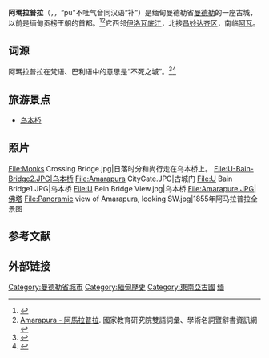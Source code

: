 {{Infobox settlement
| name                    = 阿瑪拉普拉
| official_name           = 
| native_name             = {{lang|pa-Mymr|အမရပုရ}}
| native_name_lang        = 巴利语
| other_name              = 
| settlement_type         = 乡镇
| image_skyline           = Amarapura.jpg
| image_caption           = 
| image_flag              = 
| image_seal              = 
| image_shield            = 
| etymology               = 
| nickname                = 
| motto                   = 
| image_map               = Amarapura tsp in Mandalay district.svg
| map_caption             = 
| pushpin_map             = Burma
| pushpin_map_caption     = 在缅甸的位置
| coordinates             = {{coord|21|54|N|96|03|E|region:MM|display=inline}}
| coordinates_footnotes   = <!-- for references: use <ref> tags -->
| subdivision_type        = 国家
| subdivision_name        = {{MYA}}
| subdivision_type1       = 省
| subdivision_name1       = [[曼德勒省|曼德勒省]]
| subdivision_type2       = 市
| subdivision_name2       = [[曼德勒|曼德勒]]
| established_title       = 建立
| established_date        = 1783年5月13日
| established_title1      = <!-- Incorporated (township) -->
| established_date1       = 
| established_title2      = <!-- Designated (town) -->
| established_date2       = 
| founder                 = 
| named_for               = 
| area_footnotes          = <!-- for references: use <ref> tags -->
| area_total_km2          = 
| area_land_km2           = 
| area_water_km2          = 
| area_water_percent      = 
| area_urban_footnotes    = <!-- for references: use <ref> tags -->
| area_urban_km2          = 
| area_rural_footnotes    = <!-- for references: use <ref> tags -->
| area_rural_km2          = 
| elevation_footnotes     = <!-- for references: use <ref> tags -->
| elevation_m             = 
| population_footnotes    = <!-- for references: use <ref> tags -->
| population_as_of        = 
| population_total        = 
| population_rank         = 
| population_density_km2  = auto 
| demographics_type1      = <!-- Major [[List_of_ethnic_groups_in_China|ethnic groups]] -->
| demographics1_footnotes = <!-- for references: use <ref> tags -->
| demographics1_title1    = <!-- For example: Han -->
| demographics1_info1     = <!-- % -->
| demographics1_title2    = <!-- For example: Manchu  -->
| demographics1_info2     = 
| demographics1_title3    = <!-- For example: Hui  -->
| demographics1_info3     = 
| demographics1_title4    = <!-- For example: Mongolian  -->
| demographics1_info4     = 
| demographics1_title5    = <!-- For example: Other  -->
| demographics1_info5     = 
| timezone1               = 时区
| utc_offset1             = +06:30
| postal_code_type        = [[电话号码分类计划|电话号码分类计划]]
| postal_code             = 2（69，90）
| area_code_type          = Area code
| area_code               = 
| geocode                 = 
| iso_code                = 
| website                 = <!-- {{URL|example.com}} -->
| module                  = 
| footnotes               = 
}}
'''阿瑪拉普拉'''（{{lang-my|အမရပူရ|MLCTS=a. ma. ra. pu ra.}}，{{IPA-my|ʔəməɹa̰pùɹa̰|pron}}，“pu”不吐气音同汉语“补”）是缅甸曼德勒省[[曼德勒|曼德勒]]的一座古城，以前是缅甸贡榜王朝的首都。<ref>{{cite news |title=历史古迹——阿玛拉普拉古城 |url=https://mhwmm.com/miandianlvyou/21553.html |work=缅华网 |date=2017-02-28}}</ref><ref>[https://terms.naer.edu.tw/detail/2959883/ Amarapura - 阿馬拉普拉]. 國家教育研究院雙語詞彙、學術名詞暨辭書資訊網</ref>它西邻[[伊洛瓦底江|伊洛瓦底江]]，北接[[昌妙達齊區|昌妙达齐区]]，南临[[阿瓦|阿瓦]]。

==词源==
阿瑪拉普拉在梵语、巴利语中的意思是“不死之城”。<ref>{{Cite web|url=https://dictionary.sutta.org/browse/a/amara/|title=amara|work=Pāli Dictionary}}</ref><ref>{{Cite web|url=https://dictionary.sutta.org/browse/p/pura/|title=pura |work=Pāli Dictionary}}</ref>

==旅游景点==
*[[乌本桥|乌本桥]]

==照片==
<gallery class="center">
File:Monks Crossing Bridge.jpg|日落时分和尚行走在乌本桥上。
File:U-Bain-Bridge2.JPG|乌本桥
File:Amarapura CityGate.JPG|古城门
File:U Bain Bridge1.JPG|乌本桥
File:U Bein Bridge View.jpg|乌本桥
File:Amarapure.JPG|佛塔
File:Panoramic view of Amarapura, looking SW.jpg|1855年阿马拉普拉全景图
</gallery>

==参考文献==
{{reflist}}

==外部链接==
{{Wikivoyage|Amarapura}}
{{commons category|Amarapura}}

{{s-start}}
{{s-hou|}}
{{s-bef|before=[[阿瓦|阿瓦]]}}
{{s-ttl|title=缅甸首都|years=1783年5月13日{{snd}}1821年11月22日}}
{{s-aft|after=阿瓦}}
{{s-bef|before=阿瓦}}
{{s-ttl|title=缅甸首都|years=1842年2月10日{{snd}}1859年5月23日}}
{{s-aft|after=[[曼德勒|曼德勒]]}}
{{s-end}}

{{DEFAULTSORT:Amarapura}}
[[Category:曼德勒省城市|Category:曼德勒省城市]]
[[Category:緬甸歷史|Category:緬甸歷史]]
[[Category:東南亞古國|Category:東南亞古國]]
[[Category:亚洲古都|缅]]